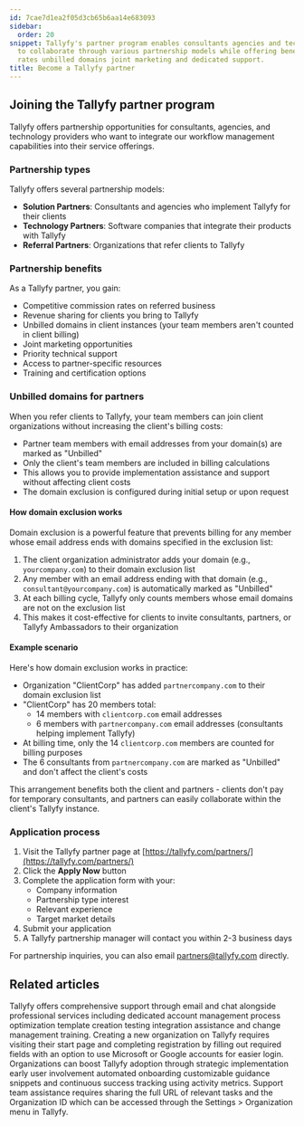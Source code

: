 ```yaml
---
id: 7cae7d1ea2f05d3cb65b6aa14e683093
sidebar:
  order: 20
snippet: Tallyfy's partner program enables consultants agencies and tech providers
  to collaborate through various partnership models while offering benefits like commission
  rates unbilled domains joint marketing and dedicated support.
title: Become a Tallyfy partner
---
```


## Joining the Tallyfy partner program

Tallyfy offers partnership opportunities for consultants, agencies, and technology providers who want to integrate our workflow management capabilities into their service offerings.

### Partnership types

Tallyfy offers several partnership models:

- **Solution Partners**: Consultants and agencies who implement Tallyfy for their clients
- **Technology Partners**: Software companies that integrate their products with Tallyfy
- **Referral Partners**: Organizations that refer clients to Tallyfy

### Partnership benefits

As a Tallyfy partner, you gain:

- Competitive commission rates on referred business
- Revenue sharing for clients you bring to Tallyfy
- Unbilled domains in client instances (your team members aren't counted in client billing)
- Joint marketing opportunities
- Priority technical support
- Access to partner-specific resources
- Training and certification options

### Unbilled domains for partners

When you refer clients to Tallyfy, your team members can join client organizations without increasing the client's billing costs:

- Partner team members with email addresses from your domain(s) are marked as "Unbilled"
- Only the client's team members are included in billing calculations
- This allows you to provide implementation assistance and support without affecting client costs
- The domain exclusion is configured during initial setup or upon request

#### How domain exclusion works

Domain exclusion is a powerful feature that prevents billing for any member whose email address ends with domains specified in the exclusion list:

1. The client organization administrator adds your domain (e.g., `yourcompany.com`) to their domain exclusion list
2. Any member with an email address ending with that domain (e.g., `consultant@yourcompany.com`) is automatically marked as "Unbilled"
3. At each billing cycle, Tallyfy only counts members whose email domains are not on the exclusion list
4. This makes it cost-effective for clients to invite consultants, partners, or Tallyfy Ambassadors to their organization

#### Example scenario

Here's how domain exclusion works in practice:

* Organization "ClientCorp" has added `partnercompany.com` to their domain exclusion list
* "ClientCorp" has 20 members total:
  * 14 members with `clientcorp.com` email addresses
  * 6 members with `partnercompany.com` email addresses (consultants helping implement Tallyfy)
* At billing time, only the 14 `clientcorp.com` members are counted for billing purposes
* The 6 consultants from `partnercompany.com` are marked as "Unbilled" and don't affect the client's costs

This arrangement benefits both the client and partners - clients don't pay for temporary consultants, and partners can easily collaborate within the client's Tallyfy instance.

### Application process

1. Visit the Tallyfy partner page at [https://tallyfy.com/partners/](https://tallyfy.com/partners/)
2. Click the **Apply Now** button
3. Complete the application form with your:
   - Company information
   - Partnership type interest
   - Relevant experience
   - Target market details
4. Submit your application
5. A Tallyfy partnership manager will contact you within 2-3 business days

For partnership inquiries, you can also email [partners@tallyfy.com](mailto:partners@tallyfy.com) directly.


## Related articles
<CardGrid>
<LinkTitleCard header="<b>Support > Contact Tallyfy support or engage in professional services</b>" href="/products/pro/miscellaneous/support/how-can-i-contact-tallyfys-support-team/" > Tallyfy offers comprehensive support through email and chat alongside professional services including dedicated account management process optimization template creation testing integration assistance and change management training. </LinkTitleCard>
<LinkTitleCard header="<b>Tutorials > Create an organization</b>" href="/products/pro/tutorials/how-can-i-create-a-new-tallyfy-account/" > Creating a new organization on Tallyfy requires visiting their start page and completing registration by filling out required fields with an option to use Microsoft or Google accounts for easier login. </LinkTitleCard>
<LinkTitleCard header="<b>Miscellaneous > Support</b>" href="/products/pro/miscellaneous/support/" > Organizations can boost Tallyfy adoption through strategic implementation early user involvement automated onboarding customizable guidance snippets and continuous success tracking using activity metrics. </LinkTitleCard>
<LinkTitleCard header="<b>Support > Provide necessary info to Tallyfy's support team</b>" href="/products/pro/miscellaneous/support/how-to-provide-necessary-info-to-tallyfy-support/" > Support team assistance requires sharing the full URL of relevant tasks and the Organization ID which can be accessed through the Settings > Organization menu in Tallyfy. </LinkTitleCard>
</CardGrid>